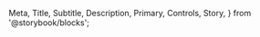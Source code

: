   Meta,
  Title,
  Subtitle,
  Description,
  Primary,
  Controls,
  Story,
} from '@storybook/blocks';

<Meta title="Button" of={ButtonStories} />

<Title />

{/* Default implementation */}

<Primary />
<br />

## Inputs

The component accepts the following inputs (props):

<Controls />

<Story of={ButtonStories.Primary} />
<Story of={ButtonStories.Secondary} />
<Story of={ButtonStories.Tertiary} />
